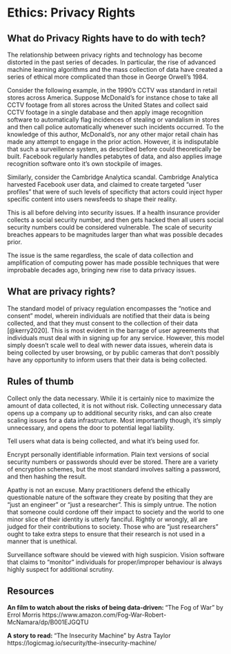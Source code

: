 # Ethics: Privacy Rights

## What do Privacy Rights have to do with tech? 

The relationship between privacy rights and technology has become distorted in the past series of decades. In particular, the rise of advanced machine learning algorithms and the mass collection of data have created a series of ethical more complicated than those in George Orwell's 1984. 

Consider the following example, in the 1990's CCTV was standard in retail stores across America. Suppose McDonald's for instance chose to take all CCTV footage from all stores across the United States and collect said CCTV footage in a single database and then apply image recognition software to automatically flag incidences of stealing or vandalism in stores and then call police automatically whenever such incidents occurred. To the knowledge of this author, McDonald's, nor any other major retail chain has made any attempt to engage in the prior action. However, it is indisputable that such a surveillence system, as described before could theoretically be built. Facebook regularly handles petabytes of data, and also applies image recognition software onto it's own stockpile of images. 

Similarly, consider the Cambridge Analytica scandal. Cambridge Analytica harvested Facebook user data, and claimed to create targeted "user profiles" that were of such levels of specificty that actors could inject hyper specific content into users newsfeeds to shape their reality. 

This is all before delving into security issues. If a health insurance provider collects a social security number, and then gets hacked then all users social security numbers could be considered vulnerable. The scale of security breaches appears to be magnitudes larger than what was possible decades prior.

The issue is the same regardless, the scale of data collection and amplification of computing power has made possible techniques that were improbable decades ago, bringing new rise to data privacy issues.

## What are privacy rights?

The standard model of privacy regulation encompasses the "notice and consent" model, wherein individuals are notified that their data is being collected, and that they must consent to the collection of their data [@kerry2020]. This is most evident in the barrage of user agreements that individuals must deal with in signing up for any service. However, this model simply doesn't scale well to deal with newer data issues, wherein data is being collected by user browsing, or by public cameras that don't possibly have any opportunity to inform users that their data is being collected. 

## Rules of thumb

Collect only the data necessary. While it is certainly nice to maximize the amount of data collected, it is not without risk. Collecting unnecessary data opens up a company up to additional security risks, and can also create scaling issues for a data infrastructure. Most importantly though, it's simply unnecessary, and opens the door to potential legal liability. 

Tell users what data is being collected, and what it's being used for. 

Encrypt personally identifiable information. Plain text versions of social security numbers or passwords should ever be stored. There are a variety of encryption schemes, but the most standard involves salting a password, and then hashing the result. 

Apathy is not an excuse. Many practitioners defend the ethically questionable nature of the software they create by positing that they are "just an engineer" or "just a researcher". This is simply untrue. The notion that someone could cordone off their impact to society and the world to one minor slice of their identity is utterly fanciful. Rightly or wrongly, all are judged for their contributions to society. Those who are "just researchers" ought to take extra steps to ensure that their research is not used in a manner that is unethical.

Surveillance software should be viewed with high suspicion. Vision software that claims to "monitor" individuals for proper/improper behaviour is always highly suspect for additional scrutiny. 

## Resources

**An film to watch about the risks of being data-driven: ** "The Fog of War" by Errol Morris https://www.amazon.com/Fog-War-Robert-McNamara/dp/B001EJGQTU 

**A story to read: ** "The Insecurity Machine" by Astra Taylor https://logicmag.io/security/the-insecurity-machine/ 

